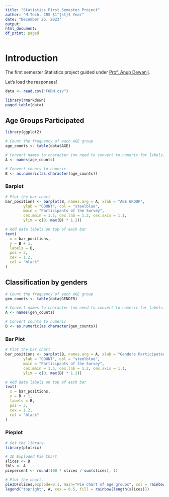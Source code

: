 ---
title: "Statistics First Semester Project"
author: "M.Tech. CRS $1^{st}$ Year"
date: "December 25, 2023"
output:
html_document:
df_print: paged
---

# Introduction

The first semester Statistics project guided under [Prof. Anup Dewanji](https://www.isical.ac.in/~dewanjia/).

Let's load the responses!

```{r}
data <- read.csv("FORM.csv")
```

```{r, layout="l-body-outset"}
library(rmarkdown)
paged_table(data)
```

## Age Groups Participated

```{r}
library(ggplot2)

# Count the frequency of each AGE group
age_counts <- table(data$AGE)

# Convert names to character (no need to convert to numeric for labels)
A <- names(age_counts)

# Convert counts to numeric
B <- as.numeric(as.character(age_counts))
```

### Barplot

```{r}
# Plot the bar chart
bar_positions <- barplot(B, names.arg = A, xlab = "AGE GROUP",
        ylab = "COUNT", col = "steelblue",
        main = "Participants of the Survey",
        cex.main = 1.5, cex.lab = 1.2, cex.axis = 1.1,
        ylim = c(0, max(B) * 1.2))

# Add data labels on top of each bar
text(
  x = bar_positions,
  y = B + 1,
  labels = B,
  pos = 3,
  cex = 1.2,
  col = "black"
)
```

## Classification by genders

```{r}
# Count the frequency of each AGE group
gen_counts <- table(data$GENDER)

# Convert names to character (no need to convert to numeric for labels)
A <- names(gen_counts)

# Convert counts to numeric
B <- as.numeric(as.character(gen_counts))
```

### Bar Plot
```{r}
# Plot the bar chart
bar_positions <- barplot(B, names.arg = A, xlab = "Genders Participated",
        ylab = "COUNT", col = "steelblue",
        main = "Participants of the Survey",
        cex.main = 1.5, cex.lab = 1.2, cex.axis = 1.1,
        ylim = c(0, max(B) * 1.2))

# Add data labels on top of each bar
text(
  x = bar_positions,
  y = B + 1,
  labels = B,
  pos = 3,
  cex = 1.2,
  col = "black"
)
```

### Pieplot
```{r}
# Get the library.
library(plotrix)

# 3D Exploded Pie Chart
slices <- B
lbls <- A
piepercent <- round(100 * slices / sum(slices), 1)

# Plot the chart.
pie3D(slices,explode=0.1, main="Pie Chart of age groups", col = rainbow(length(slices)))
legend("topright", A, cex = 0.5, fill = rainbow(length(slices)))
```